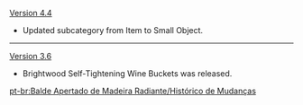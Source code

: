 {{Change History/Header}}
[[Version 4.4]]
* Updated subcategory from Item to Small Object.
----
[[Version 3.6]]
* Brightwood Self-Tightening Wine Buckets was released.
<noinclude>
[[pt-br:Balde Apertado de Madeira Radiante/Histórico de Mudanças]]
</noinclude>